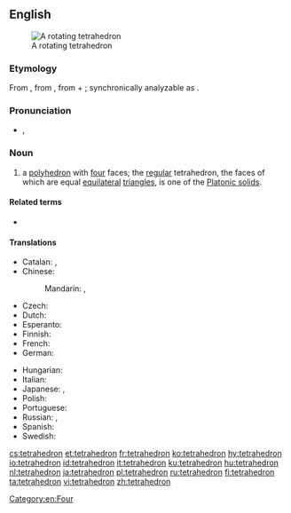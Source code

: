 ==English==
{{wikipedia}}
[[Image:120px-Tetrahedron-slowturn.gif|thumb|A rotating tetrahedron]]

===Etymology===
From {{etyl|grc|en}} {{term|τετράεδρόν||triangle-based pyramid|lang=grc}}, from {{m|grc|τετράεδρός}}, from {{term|τετράς||four|lang=grc}} + {{term|ἕδρα||seat|lang=grc}}; synchronically analyzable as {{confix|tetra|hedron|lang=en}}.

===Pronunciation===
* {{enPR|tĕtrəhē'drən}}, {{IPA|/tɛtrəˈhiːdrən/|lang=en}}

===Noun===
{{en-noun|s|tetrahedra}}

# {{context|geometry|lang=en}} a [[polyhedron]] with [[four]] faces; the [[regular]] tetrahedron, the faces of which are equal [[equilateral]] [[triangle]]s, is one of the [[Platonic solid]]s.

====Related terms====
* {{l|en|tetrahedral}}

====Translations====
{{trans-top|polyhedron}}
* Catalan: {{t|ca|tetràedre|m}}, {{t|ca|tetraedre|m}}
* Chinese:
*: Mandarin: {{t|cmn|四面體|sc=Hani}}, {{t+|cmn|四面体|tr=sìmiàntǐ|sc=Hani}}
* Czech: {{t+|cs|čtyřstěn|m}}
* Dutch: {{t|nl|regelmatig viervlak|n}}
* Esperanto: {{t|eo|kvaredro}}
* Finnish: {{t+|fi|tetraedri}}
* French: {{t+|fr|tétraèdre|m}}
* German: {{t+|de|Tetraeder|n}}
{{trans-mid}}
* Hungarian: {{t+|hu|tetraéder}}
* Italian: {{t+|it|tetraedro|m}}
* Japanese: {{t|ja|四面体|tr=shimentai}}, {{t|ja|三角錐|tr=sankakusui}}
* Polish: {{t|pl|czworościan|m-in}}
* Portuguese: {{t+|pt|tetraedro|m}}
* Russian: {{t+|ru|тетра́эдр|m}}, {{t+|ru|четырёхгра́нник|m}}
* Spanish: {{t+|es|tetraedro|m}}
* Swedish: {{t+|sv|tetraeder|c}}
{{trans-bottom}}

{{catlangname|en|nouns with irregular plurals}}
[[Category:en:Four]]

[[cs:tetrahedron]]
[[et:tetrahedron]]
[[fr:tetrahedron]]
[[ko:tetrahedron]]
[[hy:tetrahedron]]
[[io:tetrahedron]]
[[id:tetrahedron]]
[[it:tetrahedron]]
[[ku:tetrahedron]]
[[hu:tetrahedron]]
[[nl:tetrahedron]]
[[ja:tetrahedron]]
[[pl:tetrahedron]]
[[ru:tetrahedron]]
[[fi:tetrahedron]]
[[ta:tetrahedron]]
[[vi:tetrahedron]]
[[zh:tetrahedron]]